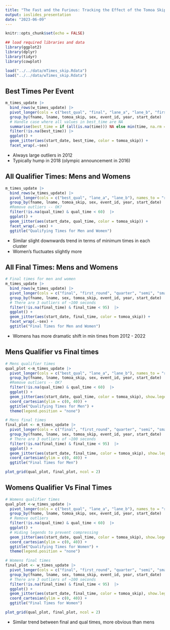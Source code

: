 ```yaml
---
title: "The Fast and the Furious: Tracking the Effect of the Tomoa Skip on Speed Climbing"
output: ioslides_presentation
date: "2023-06-09"
---
```


```r
knitr::opts_chunk$set(echo = FALSE)

## load required libraries and data
library(ggplot2)
library(dplyr)
library(tidyr)
library(cowplot)

load("../../data/mTimes_skip.Rdata")
load("../../data/wTimes_skip.Rdata")
```

## Best Times Per Event
```r
m_times_update |>
  bind_rows(w_times_update) |>
  pivot_longer(cols = c("best_qual", "final", "lane_a", "lane_b", "first_round", "quarter", "semi", "small_final", "big_final"), names_to = "round", values_to = "time") |>
  group_by(fname, lname, tomoa_skip, sex, event_id, year, start_date) |>
  # Handle case where all values in best_time are NA 
  summarise(best_time = if (all(is.na(time))) NA else min(time, na.rm = TRUE)) |>
  filter(!is.na(best_time)) |>
  ggplot() +
  geom_jitter(aes(start_date, best_time, color = tomoa_skip)) +
  facet_wrap(.~sex)
```

<div class="notes">
- Always large outliers in 2012
- Typically hump in 2018 (olympic announcement in 2016)
</div>

## All Qualifier Times: Mens and Womens 
``` r
m_times_update |>
  bind_rows(w_times_update) |>
  pivot_longer(cols = c("best_qual", "lane_a", "lane_b"), names_to = "round", values_to = "qual_time") |>
  group_by(fname, lname, tomoa_skip, sex, event_id, year, start_date) |>
  #Remove outliers -- OK?
  filter(!is.na(qual_time) & qual_time < 60)  |>
  ggplot() +
  geom_jitter(aes(start_date, qual_time, color = tomoa_skip)) + 
  facet_wrap(.~sex) + 
  ggtitle("Qualifying Times for Men and Women")
```

<div class="notes">
- Similar slight downwards trend in terms of minimum times in each cluster
- Women's fluctuates slightly more
</div>

## All Final Times: Mens and Womens
``` r
# Final times for men and women
m_times_update |>
  bind_rows(w_times_update) |>
  pivot_longer(cols = c("final", "first_round", "quarter", "semi", "small_final", "big_final"), names_to = "round", values_to = "final_time") |>
  group_by(fname, lname, sex, tomoa_skip, event_id, year, start_date) |>
  # There are 3 outliers of ~100 seconds
  filter(!is.na(final_time) & final_time < 95)  |>
  ggplot() +
  geom_jitter(aes(start_date, final_time, color = tomoa_skip)) + 
  facet_wrap(.~sex) + 
  ggtitle("Final Times for Men and Women")
```

<div class="notes">
- Womens has more dramatic shift in min times from 2012 - 2022
</div>

## Mens Qualifier vs Final times
``` r

# Mens qualifier times 
qual_plot <-m_times_update |>
  pivot_longer(cols = c("best_qual", "lane_a", "lane_b"), names_to = "round", values_to = "qual_time") |>
  group_by(fname, lname, tomoa_skip, sex, event_id, year, start_date) |>
  #Remove outliers -- OK?
  filter(!is.na(qual_time) & qual_time < 60)  |>
  ggplot() +
  geom_jitter(aes(start_date, qual_time, color = tomoa_skip), show.legend = FALSE) + 
  coord_cartesian(ylim = c(0, 40)) + 
  ggtitle("Qualifying Times for Men") + 
  theme(legend.position = "none")

# Mens final times
final_plot <- m_times_update |>
  pivot_longer(cols = c("final", "first_round", "quarter", "semi", "small_final", "big_final"), names_to = "round", values_to = "final_time") |>
  group_by(fname, lname, sex, tomoa_skip, event_id, year, start_date) |>
  # There are 3 outliers of ~100 seconds
  filter(!is.na(final_time) & final_time < 95)  |>
  ggplot() +
  geom_jitter(aes(start_date, final_time, color = tomoa_skip), show.legend = FALSE) + 
  coord_cartesian(ylim = c(0, 40)) + 
  ggtitle("Final Times for Men")

plot_grid(qual_plot, final_plot, ncol = 2)

```

## Womens Qualifier Vs Final Times
``` r
# Womens qualifier times 
qual_plot <-w_times_update |>
  pivot_longer(cols = c("best_qual", "lane_a", "lane_b"), names_to = "round", values_to = "qual_time") |>
  group_by(fname, lname, tomoa_skip, sex, event_id, year, start_date) |>
  # Remove outliers
  filter(!is.na(qual_time) & qual_time < 60)  |>
  ggplot() +
  # Hiding legends to prevent compressing
  geom_jitter(aes(start_date, qual_time, color = tomoa_skip), show.legend = FALSE) + 
  coord_cartesian(ylim = c(0, 40)) + 
  ggtitle("Qualifying Times for Women") + 
  theme(legend.position = "none")

# Womens final times
final_plot <- w_times_update |>
  pivot_longer(cols = c("final", "first_round", "quarter", "semi", "small_final", "big_final"), names_to = "round", values_to = "final_time") |>
  group_by(fname, lname, sex, tomoa_skip, event_id, year, start_date) |>
  # There are 3 outliers of ~100 seconds
  filter(!is.na(final_time) & final_time < 95)  |>
  ggplot() +
  geom_jitter(aes(start_date, final_time, color = tomoa_skip), show.legend = FALSE) + 
  coord_cartesian(ylim = c(0, 40)) + 
  ggtitle("Final Times for Women")

plot_grid(qual_plot, final_plot, ncol = 2)
```

<div class="notes">
- Similar trend between final and qual times, more obvious than mens
</div>

